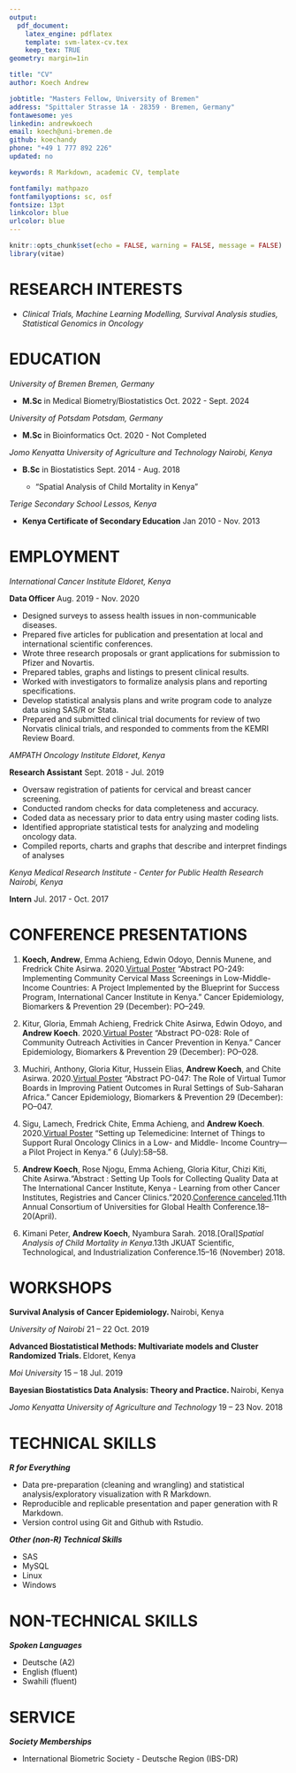 ```yaml
---
output: 
  pdf_document:
    latex_engine: pdflatex
    template: svm-latex-cv.tex
    keep_tex: TRUE
geometry: margin=1in

title: "CV"
author: Koech Andrew 

jobtitle: "Masters Fellow, University of Bremen"
address: "Spittaler Strasse 1A · 28359 · Bremen, Germany"
fontawesome: yes
linkedin: andrewkoech
email: koech@uni-bremen.de
github: koechandy
phone: "+49 1 777 892 226"
updated: no

keywords: R Markdown, academic CV, template

fontfamily: mathpazo
fontfamilyoptions: sc, osf
fontsize: 13pt
linkcolor: blue
urlcolor: blue
---
```


```r
knitr::opts_chunk$set(echo = FALSE, warning = FALSE, message = FALSE)
library(vitae)
```

# **RESEARCH INTERESTS**

  + _Clinical Trials, Machine Learning Modelling, Survival Analysis studies, Statistical Genomics in Oncology_

# **EDUCATION**

*University of Bremen* \hfill _Bremen, Germany_

  + **M.Sc** in Medical Biometry/Biostatistics \hfill Oct. 2022 - Sept. 2024
  
*University of Potsdam* \hfill _Potsdam, Germany_

  + **M.Sc** in Bioinformatics \hfill Oct. 2020 - Not Completed
  
*Jomo Kenyatta University of Agriculture and Technology* \hfill _Nairobi, Kenya_

  + **B.Sc** in Biostatistics \hfill Sept. 2014 - Aug. 2018
  
      + “Spatial Analysis of Child Mortality in Kenya”
  
*Terige Secondary School* \hfill _Lessos, Kenya_

  + **Kenya Certificate of Secondary Education** \hfill Jan 2010 - Nov. 2013


# **EMPLOYMENT**

*International Cancer Institute* \hfill _Eldoret, Kenya_

  **Data Officer** \hfill Aug. 2019 - Nov. 2020
  
  + Designed surveys to assess health issues in non-communicable diseases.
  + Prepared five articles for publication and presentation at local and international scientific conferences.
  + Wrote three research proposals or grant applications for submission to Pfizer and Novartis.
  + Prepared tables, graphs and listings to present clinical results.
  + Worked with investigators to formalize analysis plans and reporting specifications.
  + Develop statistical analysis plans and write program code to analyze data using SAS/R or Stata.
  + Prepared and submitted clinical trial documents for review of two Norvatis clinical trials, and responded to comments from the KEMRI Review Board.

*AMPATH Oncology Institute* \hfill _Eldoret, Kenya_

  **Research Assistant** \hfill Sept. 2018 - Jul. 2019
  
  + Oversaw registration of patients for cervical and breast cancer screening.
  + Conducted random checks for data completeness and accuracy.
  + Coded data as necessary prior to data entry using master coding lists.
  + Identified appropriate statistical tests for analyzing and modeling oncology data.
  + Compiled reports, charts and graphs that describe and interpret findings of analyses

*Kenya Medical Research Institute - Center for Public Health Research* \hfill _Nairobi, Kenya_

  **Intern** \hfill Jul. 2017 - Oct. 2017 
  

# **CONFERENCE PRESENTATIONS**

1. **Koech, Andrew**, Emma Achieng, Edwin Odoyo, Dennis Munene, and Fredrick Chite Asirwa.
2020.[Virtual Poster](https://doi.org/10.1158/1538-7755.DISP20-PO-249.) “Abstract PO-249: Implementing Community Cervical Mass Screenings in Low-Middle-Income Countries: A Project Implemented by the Blueprint for Success Program, International Cancer Institute in Kenya.” Cancer Epidemiology, Biomarkers & Prevention 29 (December): PO–249. 

2. Kitur, Gloria, Emmah Achieng, Fredrick Chite Asirwa, Edwin Odoyo, and **Andrew Koech**. 2020.[Virtual Poster](https://doi.org/10.1158/1538-7755.DISP20-PO-028.)
“Abstract PO-028: Role of Community Outreach Activities in Cancer Prevention in Kenya.”
Cancer Epidemiology, Biomarkers & Prevention 29 (December): PO–028. 

3. Muchiri, Anthony, Gloria Kitur, Hussein Elias, **Andrew Koech**, and Chite Asirwa. 2020.[Virtual Poster](https://doi.org/10.1158/1538-7755.DISP20-PO-047.) “Abstract
PO-047: The Role of Virtual Tumor Boards in Improving Patient Outcomes in Rural Settings
of Sub-Saharan Africa.” Cancer Epidemiology, Biomarkers & Prevention 29 (December): PO–047.

4. Sigu, Lamech, Fredrick Chite, Emma Achieng, and **Andrew Koech**. 2020.[Virtual Poster](https://doi.org/10.1200/GO.20.54000) “Setting up
Telemedicine: Internet of Things to Support Rural Oncology Clinics in a Low- and Middle-
Income Country—a Pilot Project in Kenya.” 6 (July):58–58.

5. **Andrew Koech**, Rose Njogu, Emma Achieng, Gloria Kitur, Chizi Kiti, Chite Asirwa.“Abstract : Setting Up Tools for Collecting Quality Data at The International Cancer Institute, Kenya - Learning from other Cancer Institutes, Registries and Cancer Clinics.”2020.[Conference canceled](https://www.dropbox.com/s/lq0owvwya6dcjfh/1%20CUGH%202020%20eBook_Abstracts_Global%20Health%20Education.pdf?dl=0).11th Annual Consortium of Universities for Global Health Conference.18–20(April).

6. Kimani Peter, **Andrew Koech**, Nyambura Sarah. 2018.[Oral]*Spatial Analysis of Child Mortality in Kenya*.13th JKUAT Scientific, Technological, and Industrialization Conference.15–16 (November) 2018.


# **WORKSHOPS**

**Survival Analysis of Cancer Epidemiology. ** \hfill Nairobi, Kenya

  *University of Nairobi* \hfill 21 – 22 Oct. 2019

**Advanced Biostatistical Methods: Multivariate models and Cluster Randomized Trials. ** \hfill Eldoret, Kenya

  *Moi University* \hfill 15 – 18 Jul. 2019

**Bayesian Biostatistics Data Analysis: Theory and Practice. ** \hfill Nairobi, Kenya

  *Jomo Kenyatta University of Agriculture and Technology* \hfill 19 – 23 Nov. 2018
  


# **TECHNICAL SKILLS**

  _**R for Everything**_
  
  + Data pre-preparation (cleaning and wrangling) and statistical analysis/exploratory visualization
with R Markdown.
  + Reproducible and replicable presentation and paper generation with R Markdown.
  + Version control using Git and Github with Rstudio.
 
  _**Other (non-R) Technical Skills**_
  
  + SAS
  + MySQL
  + Linux
  + Windows
  
# **NON-TECHNICAL SKILLS**

  _**Spoken Languages**_
  
  + Deutsche (A2)
  + English (fluent)
  + Swahili (fluent)
  
  <!-- _**Certifications**_ -->

  <!-- + SAS Certified Specialist: Base Programming Using SAS 9.4 -->
  <!-- + SAS Certified Clinical Trials Programmer Using SAS 9.4 -->
  
# **SERVICE**

  _**Society Memberships**_
  
  + International Biometric Society - Deutsche Region (IBS-DR)